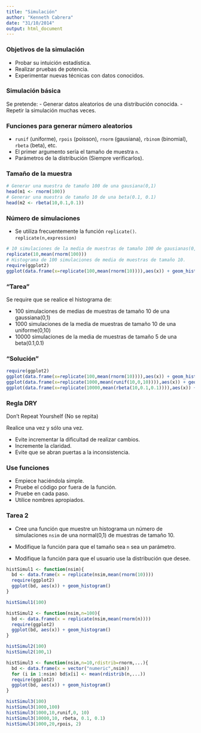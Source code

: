 ```yaml
---
title: "Simulación"
author: "Kenneth Cabrera"
date: "31/10/2014"
output: html_document
---
```


### Objetivos de la simulación
  - Probar su intuición estadística.
  - Realizar pruebas de potencia.
  - Experimentar nuevas técnicas con datos conocidos.
  
### Simulación básica
Se pretende:
  - Generar datos aleatorios de una distribución conocida.
  - Repetir la simulación muchas veces.
  
### Funciones para generar número aleatorios
 - `runif` (uniforme), `rpois` (poisson), `rnorm` (gausiana),
   `rbinom` (binomial), `rbeta` (beta), etc.
 - El primer argumento sería el tamaño de muestra `n`.
 - Parámetros de la distribución (Siempre verificarlos).

### Tamaño de la muestra
```r
# Generar una muestra de tamaño 100 de una gausiana(0,1)
head(m1 <- rnorm(100))
# Generar una muestra de tamaño 10 de una beta(0.1, 0.1)
head(m2 <- rbeta(10,0.1,0.1))
```

### Número de simulaciones
- Se utiliza frecuentemente la función `replicate()`.
  `replicate(n,expression)`

```r
# 10 simulaciones de la media de muestras de tamaño 100 de gausianas(0,1)
replicate(10,mean(rnorm(100)))
# Histograma de 100 simulaciones de media de muestras de tamaño 10.
require(ggplot2)
ggplot(data.frame(x=replicate(100,mean(rnorm(10)))),aes(x)) + geom_histogram()
```

### "Tarea"
Se require que se realice el histograma de:

  - 100 simulaciones de medias de muestras de tamaño 10 de una gaussiana(0,1) 
  - 1000 simulaciones de la media de muestras de tamaño 10 de una uniforme(0,10)
  - 10000 simulaciones de la media de muestras de tamaño 5 de una beta(0.1,0.1)

### "Solución"
```r
require(ggplot2)
ggplot(data.frame(x=replicate(100,mean(rnorm(10)))),aes(x)) + geom_histogram()
ggplot(data.frame(x=replicate(1000,mean(runif(10,0,10)))),aes(x)) + geom_histogram()
ggplot(data.frame(x=replicate(10000,mean(rbeta(10,0.1,0.1)))),aes(x)) + geom_histogram()
```

### Regla DRY

Don't Repeat Yourshelf (No se repita)

Realice una vez y sólo una vez.

  - Evite incrementar la dificultad de realizar cambios.
  - Incremente la claridad.
  - Evite que se abran puertas a la inconsistencia.
  
### Use funciones

  - Empiece haciéndola simple.
  - Pruebe el código por fuera de la función.
  - Pruebe en cada paso.
  - Utilice nombres apropiados.

### Tarea 2

  - Cree una función que muestre un histograma un 
    número de simulaciones `nsim` de una normal(0,1) de muestras
    de tamaño 10.
    
  - Modifique la función para que el tamaño sea `n` sea un parámetro.
  
  - Modifique la función para que el usuario use la distribución que desee.
  
```r
histSimul1 <- function(nsim){
  bd <- data.frame(x = replicate(nsim,mean(rnorm(10))))
  require(ggplot2)
  ggplot(bd, aes(x)) + geom_histogram()
}

histSimul1(100)
```

```r
histSimul2 <- function(nsim,n=100){
  bd <- data.frame(x = replicate(nsim,mean(rnorm(n))))
  require(ggplot2)
  ggplot(bd, aes(x)) + geom_histogram()
}

histSimul2(100)
histSimul2(100,1)
```

```r
histSimul3 <- function(nsim,n=10,rdistrib=rnorm,...){
  bd <- data.frame(x = vector("numeric",nsim))
  for (i in 1:nsim) bd$x[i] <- mean(rdistrib(n,...))
  require(ggplot2)
  ggplot(bd, aes(x)) + geom_histogram()
}

histSimul3(100)
histSimul3(1000,100)
histSimul3(1000,10,runif,0, 10)
histSimul3(10000,10, rbeta, 0.1, 0.1)
histSimul3(1000,20,rpois, 2)
```

